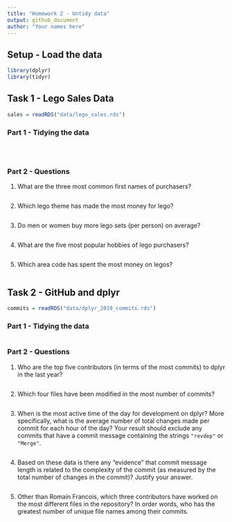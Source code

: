 ```yaml
---
title: "Homework 2 - Untidy data"
output: github_document
author: "Your names here"
---
```



## Setup - Load the data

```r
library(dplyr)
library(tidyr)
```


## Task 1 - Lego Sales Data

```r
sales = readRDS("data/lego_sales.rds")
```

### Part 1 - Tidying the data

<!-- 
Covert the `sales` object into a tidy data frame. 
Be sure to include a write up of your methods. 
-->

```r
```


<br/>

### Part 2 - Questions


1. What are the three most common first names of purchasers?

```r
```

2. Which lego theme has made the most money for lego?

```r
```

3. Do men or women buy more lego sets (per person) on average?

```r
```
4. What are the five most popular hobbies of lego purchasers?

```r
```

5. Which area code has spent the most money on legos?

```r
```



## Task 2 - GitHub and dplyr

```r
commits = readRDS("data/dplyr_2019_commits.rds")
```

### Part 1 - Tidying the data

<!--
Covert the revent elements from the `commits` object into a tidy data frame. 
Be sure to include a write up of your methods. 
-->

```r
```


### Part 2 - Questions


1. Who are the top five contributors (in terms of the most commits) to dplyr in the last year?

```r
```

2. Which four files have been modified in the most number of commits?

```r
```

3. When is the most active time of the day for development on dplyr? More specifically, what is the average number of total changes made per commit for each hour of the day? Your result should exclude any commits that have a commit message containing the strings `"revdep"` or `"Merge"`.

```r
```

4. Based on these data is there any "evidence" that commit message length is related to the complexity of the commit (as measured by the total number of changes in the commit)? Justify your answer.

```r
```

5. Other than Romain Francois, which three contributors have worked on the most different files in the repository? In order words, who has the greatest number of unique file names among their commits.

```r
```
